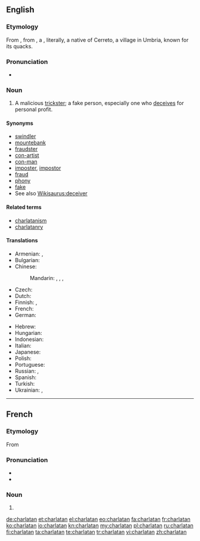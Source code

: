 {{also|charlatán}}
==English==

===Etymology===
From {{etyl|frm}} {{term|charlatan|lang=frm}}, from {{etyl|it}} {{term|ciarlatano||quack|lang=it}}, a {{portmanteau|ciarlatore|t1=a chatterer|cerretano|t2=a hawker, quack|lang=it|nocap=1}}, literally, a native of Cerreto, a village in Umbria, known for its quacks.

===Pronunciation===
* {{a|US}} {{IPA|/ˈʃɑɹlətən/|lang=en}}

===Noun===
{{en-noun}}

# A malicious [[trickster]]; a fake person, especially one who [[deceive|deceives]] for personal profit.

====Synonyms====
* [[swindler]]
* [[mountebank]]
* [[fraudster]]
* [[con-artist]]
* [[con-man]]
* [[imposter]], [[impostor]]
* [[fraud]]
* [[phony]]
* [[fake]]
* See also [[Wikisaurus:deceiver]]

====Related terms====
* [[charlatanism]]
* [[charlatanry]]

====Translations====
{{trans-top|malicious trickster}}
* Armenian: {{t|hy|ընդվայրաբան|tr=ëndvayraban}}, {{t-|hy|շառլատան|tr=šaṙlatan}}
* Bulgarian: {{t|bg|шарлатанин|m|tr=šarlatánin}}
* Chinese:
*: Mandarin: {{t|zh|騙子|sc=Hani}}, {{t|zh|骗子|tr=piànzi|sc=Hani}}, {{qualifier|quack}} {{t|zh|庸醫|sc=Hani}}, {{t|zh|庸医|tr=yōngyī|sc=Hani}}
* Czech: {{t-|cs|šarlatán|m}}
* Dutch: {{t|nl|charlatan|m}}
* Finnish: {{t+|fi|huijari}}, {{t|fi|puoskari}}
* French: {{t|fr|charlatan|m}}
* German: {{t+|de|Scharlatan|m}}
{{trans-mid}}
* Hebrew: {{t|he|שרלטן|m|tr=šarletan}}
* Hungarian: {{t|hu|sarlatán}}
* Indonesian: {{t|id|penipu|xs=Indonesian}}
* Italian: {{t+|it|ciarlatano|m}}
* Japanese: {{t|ja|ぺてん師|tr=peten-shi|sc=Jpan}}
* Polish: {{t|pl|szarlatan|m}}
* Portuguese: {{t|pt|charlatão|m}}
* Russian: {{t+|ru|шарлатан|m|tr=šarlatán}}, {{t+|ru|шарлатанка|f|tr=šarlatánka}}
* Spanish: {{t+|es|charlatán|m}}
* Turkish: {{t|tr|şarlatan}}
* Ukrainian: {{t|uk|дурисвіт|m|tr=durýsvit|sc=Cyrl}}, {{t|uk|пройдисвіт|m|tr=projdýsvit|sc=Cyrl}}
{{trans-bottom}}

----

==French==

===Etymology===
From {{etyl|it|fr}}

===Pronunciation===
* {{IPA|/ʃaʁ.la.tɑ̃/|lang=fr}}
* {{audio|Fr-charlatan.ogg|charlatan}}

===Noun===
{{fr-noun|m|f=charlatane}}

# {{l|en|charlatan}}

[[de:charlatan]]
[[et:charlatan]]
[[el:charlatan]]
[[eo:charlatan]]
[[fa:charlatan]]
[[fr:charlatan]]
[[ko:charlatan]]
[[io:charlatan]]
[[kn:charlatan]]
[[my:charlatan]]
[[pl:charlatan]]
[[ru:charlatan]]
[[fi:charlatan]]
[[ta:charlatan]]
[[te:charlatan]]
[[tr:charlatan]]
[[vi:charlatan]]
[[zh:charlatan]]